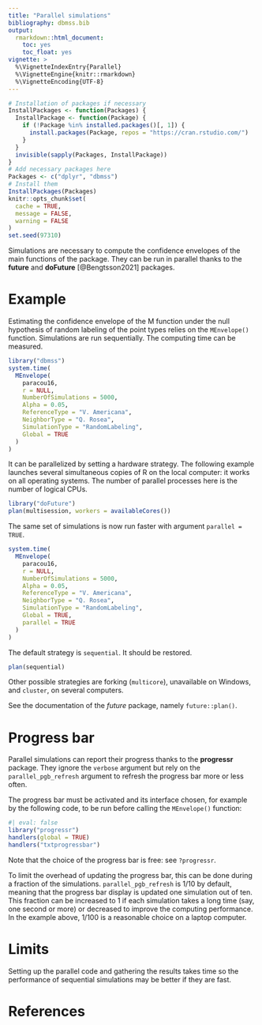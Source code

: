 ```yaml
---
title: "Parallel simulations"
bibliography: dbmss.bib
output: 
  rmarkdown::html_document:
    toc: yes
    toc_float: yes
vignette: >
  %\VignetteIndexEntry{Parallel}
  %\VignetteEngine{knitr::rmarkdown}
  %\VignetteEncoding{UTF-8}
---
```


```r
# Installation of packages if necessary
InstallPackages <- function(Packages) {
  InstallPackage <- function(Package) {
    if (!Package %in% installed.packages()[, 1]) {
      install.packages(Package, repos = "https://cran.rstudio.com/")
    }
  }
  invisible(sapply(Packages, InstallPackage))
}
# Add necessary packages here
Packages <- c("dplyr", "dbmss")
# Install them
InstallPackages(Packages)
knitr::opts_chunk$set(
  cache = TRUE, 
  message = FALSE, 
  warning = FALSE
)
set.seed(97310)
```


Simulations are necessary to compute the confidence envelopes of the main functions of the package.
They can be run in parallel thanks to the **future** and **doFuture** [@Bengtsson2021] packages.


# Example

Estimating the confidence envelope of the M function under the null hypothesis of random labeling of the point types relies on the `MEnvelope()` function.
Simulations are run sequentially.
The computing time can be measured.

```r
library("dbmss")
system.time(
  MEnvelope(
    paracou16, 
    r = NULL, 
    NumberOfSimulations = 5000, 
    Alpha = 0.05, 
    ReferenceType = "V. Americana", 
    NeighborType = "Q. Rosea", 
    SimulationType = "RandomLabeling", 
    Global = TRUE
  )  
)
```

It can be parallelized by setting a hardware strategy.
The following example launches several simultaneous copies of R on the local computer: it works on all operating systems.
The number of parallel processes here is the number of logical CPUs.

```r
library("doFuture")
plan(multisession, workers = availableCores())
```

The same set of simulations is now run faster with argument `parallel = TRUE`.

```r
system.time(
  MEnvelope(
    paracou16, 
    r = NULL, 
    NumberOfSimulations = 5000, 
    Alpha = 0.05, 
    ReferenceType = "V. Americana", 
    NeighborType = "Q. Rosea", 
    SimulationType = "RandomLabeling", 
    Global = TRUE, 
    parallel = TRUE
  )
)
```

The default strategy is `sequential`.
It should be restored.

```r
plan(sequential)
```

Other possible strategies are forking (`multicore`), unavailable on Windows, and `cluster`, on several computers.


See the documentation of the *future* package, namely `future::plan()`.

# Progress bar

Parallel simulations can report their progress thanks to the **progressr** package.
They ignore the `verbose` argument but rely on the `parallel_pgb_refresh` argument to refresh the progress bar more or less often.

The progress bar must be activated and its interface chosen, for example by the following code, to be run before calling the `MEnvelope()` function:

```r
#| eval: false
library("progressr")
handlers(global = TRUE)
handlers("txtprogressbar")
```

Note that the choice of the progress bar is free: see `?progressr`.

To limit the overhead of updating the progress bar, this can be done during a fraction of the simulations.
 `parallel_pgb_refresh` is $1/10$ by default, meaning that the progress bar display is updated one simulation out of ten.
 This fraction can be increased to 1 if each simulation takes a long time (say, one second or more) or decreased to improve the computing performance.
 In the example above, $1/100$ is a reasonable choice on a laptop computer.


# Limits

Setting up the parallel code and gathering the results takes time so the performance of sequential simulations may be better if they are fast.

  
# References
